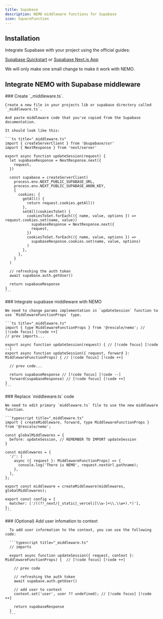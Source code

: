 ```yaml
---
title: Supabase
description: NEMO middleware functions for Supabase
icon: SquareFunction
---
```


## Installation

Integrate Supabase with your project using the official guides:

[Supabase Quickstart](https://supabase.com/docs/guides/getting-started/quickstarts/nextjs) or [Supabase Next.js App](https://supabase.com/docs/guides/getting-started/tutorials/with-nextjs)

We will only make one small change to make it work with NEMO.

## Integrate NEMO with Supabase middleware

<Steps>

  <Step>
    ### Create `_middleware.ts`.

    Create a new file in your projects lib or supabase directory called `_middleware.ts`.

    And paste middleware code that you've copied from the Supabase documentation.

    It should look like this:

    ```ts title="_middleware.ts"
    import { createServerClient } from '@supabase/ssr'
    import { NextResponse } from 'next/server'

    export async function updateSession(request) {
      let supabaseResponse = NextResponse.next({
        request,
      })

      const supabase = createServerClient(
        process.env.NEXT_PUBLIC_SUPABASE_URL,
        process.env.NEXT_PUBLIC_SUPABASE_ANON_KEY,
        {
          cookies: {
            getAll() {
              return request.cookies.getAll()
            },
            setAll(cookiesToSet) {
              cookiesToSet.forEach(({ name, value, options }) => request.cookies.set(name, value))
                supabaseResponse = NextResponse.next({
                request,
              })
              cookiesToSet.forEach(({ name, value, options }) =>
                supabaseResponse.cookies.set(name, value, options)
              )
            },
          },
        }
      )

      // refreshing the auth token
      await supabase.auth.getUser()

      return supabaseResponse
    }
    ```
  </Step>

  <Step>
    ### Integrate supabase middleware with NEMO

    We need to change params implementation in `updateSession` function to use `MiddlewareFunctionProps` type.

    ```ts title="_middleware.ts"
    import { type MiddlewareFunctionProps } from '@rescale/nemo'; // [!code focus] [!code ++]
    // prev imports...

    export async function updateSession(request) { // [!code focus] [!code --]
    export async function updateSession({ request, forward }: MiddlewareFunctionProps) { // [!code focus] [!code ++]

      // prev code...

      return supabaseResponse // [!code focus] [!code --]
      forward(supabaseResponse) // [!code focus] [!code ++]
    }
    ```

  </Step>

  <Step>
    ### Replace `middleware.ts` code

    We need to edit primary `middleware.ts` file to use the new middleware function.

    ```typescript title="_middleware.ts"
    import { createMiddleware, forward, type MiddlewareFunctionProps } from '@rescale/nemo';

    const globalMiddlewares = {
      before: updateSession, // REMEMBER TO IMPORT updateSession
    }

    const middlewares = {
      '/': [
        async ({ request }: MiddlewareFunctionProps) => {
          console.log('There is NEMO', request.nextUrl.pathname);
        },
      ],
    };

    export const middleware = createMiddleware(middlewares, globalMiddlewares);

    export const config = {
      matcher: ['/((?!_next/|_static|_vercel|[\\w-]+\\.\\w+).*)'],
    };
    ```
  </Step>

  <Step>
      ### (Optional) Add user infomation to context

      To add user information to the context, you can use the following code:

      ```typescript title="_middleware.ts"
      // imports

      export async function updateSession({ request, context }: MiddlewareFunctionProps) {  // [!code focus] [!code ++]

        // prev code

        // refreshing the auth token
        await supabase.auth.getUser()

        // add user to context
        context.set('user', user ?? undefined); // [!code focus] [!code ++]

        return supabaseResponse
      }
      ```
  </Step>

</Steps>


